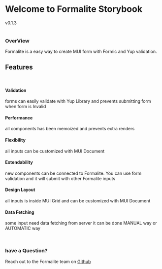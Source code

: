 
<Meta title="Intro/Introduction" />

<style>{`
  .subheading {
    --mediumdark: '#999999';
    font-weight: 900;
    font-size: 13px;
    color: #999;
    letter-spacing: 6px;
    line-height: 24px;
    text-transform: uppercase;
    margin-bottom: 12px;
    margin-top: 40px;
  }
  .version {
    display: block;
    font-size: 24px;
    line-height: 32px;
    color: #707070;
  }
`}</style>

# Welcome to Formalite Storybook
<div className="version">v0.1.3</div>
<br/>


### OverView
Formalite is a easy way to create MUI form with Formic and Yup validation.
<br/>

## Features
<br/>
<Features>
<div>

#### Validation
forms can easily validate with Yup Library and prevents submitting form when form is Invalid 
</div>  
<div>

#### Performance
all components has been memoized and prevents extra renders 
</div>
<div>

#### Flexibility
all inputs can be customized with MUI Document  
</div>
<div>

#### Extendability
new components can be connected to Formalite. You can use form validation and it will submit with other Formalite inputs
</div>
<div>

#### Design Layout
all inputs is inside MUI Grid and can be customized with MUI Document
</div>
<div>

#### Data Fetching
some input need data fetching from server it can be done MANUAL way or AUTOMATIC way
</div>
</Features>
<br/>

### have a Question?
Reach out to the Formalite team on <a href="https://github.com/novin-develop/formalite">Github</a>
 

